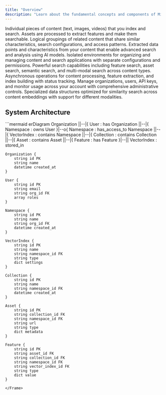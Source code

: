 ```yaml
---
title: "Overview"
description: "Learn about the fundamental concepts and components of Mixpeek"
---
```


<CardGroup cols={2}>
  <Card title="Assets" icon="file" >
    Individual pieces of content (text, images, videos) that you index and search. Assets are processed to extract features and make them searchable.
  </Card>
  
  <Card title="Collections" icon="folder">
    Logical groupings of related content that share similar characteristics, search configurations, and access patterns.
  </Card>

  <Card title="Features" icon="puzzle-piece">
    Extracted data points and characteristics from your content that enable advanced search and analysis using AI models.
  </Card>

  <Card title="Namespaces" icon="box">
    Isolated environments for organizing and managing content and search applications with separate configurations and permissions.
  </Card>

  <Card title="Search" icon="magnifying-glass">
    Powerful search capabilities including feature search, asset search, semantic search, and multi-modal search across content types.
  </Card>

  <Card title="Tasks" icon="list-check">
    Asynchronous operations for content processing, feature extraction, and index building with status tracking.
  </Card>

  <Card title="Organizations" icon="building">
    Manage organizations, users, API keys, and monitor usage across your account with comprehensive administrative controls.
  </Card>

  <Card title="Embedding Models" icon="database">
    Specialized data structures optimized for similarity search across content embeddings with support for different modalities.
  </Card>
</CardGroup>


## System Architecture

<Frame>
```mermaid
erDiagram
    Organization ||--|{ User : has
    Organization ||--|{ Namespace : owns
    User }|--o{ Namespace : has_access_to
    Namespace ||--|{ VectorIndex : contains
    Namespace ||--|{ Collection : contains
    Collection ||--|{ Asset : contains
    Asset ||--|{ Feature : has
    Feature }|--|| VectorIndex : stored_in

    Organization {
        string id PK
        string name
        datetime created_at
    }

    User {
        string id PK
        string email
        string org_id FK
        array roles
    }

    Namespace {
        string id PK
        string name
        string org_id FK
        datetime created_at
    }

    VectorIndex {
        string id PK
        string name
        string namespace_id FK
        string type
        dict settings
    }

    Collection {
        string id PK
        string name
        string namespace_id FK
        datetime created_at
    }

    Asset {
        string id PK
        string collection_id FK
        string namespace_id FK
        string url
        string type
        dict metadata
    }

    Feature {
        string id PK
        string asset_id FK
        string collection_id FK
        string namespace_id FK
        string vector_index_id FK
        string type
        dict value
    }
```
</Frame>